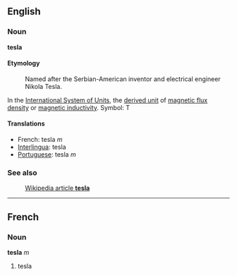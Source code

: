 ==English==
===Noun===
'''tesla'''

====Etymology====
:Named after the Serbian-American inventor and electrical engineer Nikola Tesla.

In the [[International System of Units]], the [[derived unit]] of [[magnetic flux density]] or [[magnetic inductivity]].  Symbol: T

====Translations====
*French: tesla ''m''
*[[Interlingua]]: tesla
*[[Portuguese]]: tesla ''m''

===See also===
:[[en:tesla|Wikipedia article '''tesla''']]

----
==French==
===Noun===
'''tesla''' ''m''

#tesla